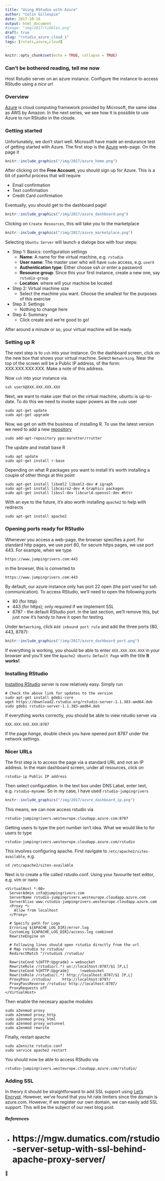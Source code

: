 ```yaml
---
title: "Using RStudio with Azure"
author: "Colin Gillespie"
date: 2017-10-16
output: html_document
#image: "img/2017/tibbles.png"
draft: true
slug: "rstudio_azure_cloud_1"
tags: [rstats,azure,cloud]
---
```


```r
knitr::opts_chunk$set(echo = TRUE, collapse = TRUE)
```

### Can't be bothered reading, tell me now

Host Rstudio server on an azure instance. Configure the instance to access RStudio
using a _nice_ url

### Overview

[Azure](https://azure.microsoft.com/) is cloud computing framework provided by Microsoft, the same idea
as AWS by Amazon. In the next series, we see how it is possible to use Azure to run 
RStudio in the cloude.

### Getting started

Unfortunately, we don't start well. Microsoft have made an endurance test of getting started with Azure.
The first stop is the [Azure](https://azure.microsoft.com/en-gb/) web-page. On the page it 

```r
knitr::include_graphics("/img/2017/azure_home.png") 
```
After clicking on the __Free Account__, you should sign up for Azure. This is a bit of painful process that will
require

 * Email confirmation
 * Text confirmation
 * Credit Card confirmation
 
Eventually, you should get to the dashboard page!
```r
knitr::include_graphics("/img/2017/azure_dashboard.png") 
```
Clicking on `Create Resources`, this will take you to the marketplace
```r
knitr::include_graphics("/img/2017/azure_marketplace.png") 
```

Selecting `Ubuntu Server` will launch a dialoge box with four steps:

  * Step 1: Basics: configuration settings
    - __Name__: A name for the virtual machine, e.g. `rstudio`
    - __User name__: The master user who will have `sudo` access, e.g. `userX`
    - __Authentication type__: Either choose ssh or enter a password
    - __Resource group__: Since this your first instance, create a new one, say `rstudio-group`
    - __Location__: where will your machine be located
    
  * Step 2: Virtual machine size
    - Select the machine you want. Choose the smallest for the purposes of this exercise
  * Step 3: Settings
    - Nothing to change here
  * Step 4: Summary
    - Click create and we're good to go!
    
After around a minute or so, your virtual machine will be ready.

### Setting up R

The next step is to `ssh` into your instance. On the dashboard screen, click on the new box 
that shows your virtual machine. Select `Networking`. Near the top of the screen will be
a Public IP address, of the form: XXX.XXX.XXX.XXX. Make a note of this address.

Now `ssh` into your instance via
```
ssh userX@XXX.XXX.XXX.XXX
```
Next, we want to make user that on the virtual machine, ubuntu is up-to-date. To do this we
need to invoke super powers as the `sudo` user
```
sudo apt-get update
sudo apt-get upgrade
```
Now, we get on with the business of installing R. To use the latest version we need to add
a new [repository](https://cran.r-project.org/bin/linux/ubuntu/README.html)
```
sudo add-apt-repository ppa:marutter/rrutter
```
The update and install base R
```
sudo apt update
sudo apt-get install r-base
```
Depending on what R packages you want to install it's worth installing a couple of other things at this
point
```
sudo apt-get install libxml2 libxml2-dev # igraph
sudo apt-get install libcairo2-dev # Graphics packages
sudo apt-get install libssl-dev libcurl4-openssl-dev #httr
```
With an eye to the future, it's also worth installing `apache2` to help with redirects
```
sudo apt-get install apache2
```


### Opening ports ready for RStudio

Whenever you access a web-page, the browser specifies a _port_. For standard http pages, 
we use port 80, for secure https pages, we use port 443. For example, when we type
```
https://www.jumpingrivers.com:443
```
in the browser, this is converted to 
```
https://www.jumpingrivers.com:443
```
By default, our azure instance only has port 22 open (the port used for ssh communication). To access RStudio, we'll 
need to open the following ports

 * 80 (for http)
 * 443 (for https); only required if we implement SSL
 * 8787 - the default RStudio port. In the last section, we'll remove this, but just now it's handy to have it open for testing.
 
Under `Networking`, click `Add inbound port rule` and add the three ports (80, 443, 8787):
```r
knitr::include_graphics("/img/2017/azure_dashboard_port.png") 
```

If everything is working, you should be able to enter `XXX.XXX.XXX.XXX` in your browser and you'll
see the `Apache2 Ubuntu Default Page` with the title __It works!__

### Installing RStudio

[Installing RStudio](https://www.rstudio.com/products/rstudio/download-server/) server is now relatively easy. Simply run
```
# Check the above link for updates to the version
sudo apt-get install gdebi-core
wget https://download2.rstudio.org/rstudio-server-1.1.383-amd64.deb
sudo gdebi rstudio-server-1.1.383-amd64.deb
```
If everything works correctly, you should be able to view rstudio server via
```
XXX.XXX.XXX.XXX:8787
```
If the page _hangs_, double check you have opened port 8787 under the network settings.

### Nicer URLs



The first step is to access the page via a standard URL and not an IP address. 
In the main dashboard screen, under all resources, click on 
```
rstudio-ip Public IP address
```
Then select configuration. In the text box under DNS Label, enter text, e.g. `rstudio-myname`. So in my case, 
I have used `rstudio-jumpingrivers`
```r
knitr::include_graphics("/img/2017/azure_dashboard_ip.png") 
```
This means, we can now access rstudio via
```
rstudio-jumpingrivers.westeurope.cloudapp.azure.com:8787
```
Getting users to type the port number isn't idea. What we would like to for users to 
type
```
rstudio-jumpingrivers.westeurope.cloudapp.azure.com/rstudio
```

This involves configuring apache. First navigate to `/etc/apache2/sites-available`, e.g.
```
cd /etc/apache2/sites-available
```
Next is to create a file called rstudio.conf. Using your favourite text editor, e.g. vim or nano

```
<VirtualHost *:80>
  ServerAdmin info@jumpingrivers.com
  ServerName rstudio-jumpingrivers.westeurope.cloudapp.azure.com
  ServerAlias www.rstudio-jumpingrivers.westeurope.cloudapp.azure.com
  <Proxy *>
    Allow from localhost
  </Proxy>

  # Specify path for Logs
  ErrorLog ${APACHE_LOG_DIR}/error.log
  CustomLog ${APACHE_LOG_DIR}/access.log combined
  RewriteEngine on

  # Following lines should open rstudio directly from the url
  # Map rstudio to rstudio/
  RedirectMatch ^/rstudio$ /rstudio/

  RewriteCond %{HTTP:Upgrade} = websocket
  RewriteRule /rstudio/(.*) ws://localhost:8787/$1 [P,L]
  RewriteCond %{HTTP:Upgrade}     !=websocket
  RewriteRule /rstudio/(.*) http://localhost:8787/$1 [P,L]
  ProxyPass /rstudio/     http://localhost:8787/
  ProxyPassReverse /rstudio/ http://localhost:8787/
  ProxyRequests off
</VirtualHost>
```
Then enable the necesary apache modules
```
sudo a2enmod proxy
sudo a2enmod proxy_http
sudo a2enmod proxy_html
sudo a2enmod proxy_wstunnel
sudo a2enmod rewrite
```
Finally, restart apache
```
sudo a2ensite rstudio.conf
sudo service apache2 restart  
```
You should now be able to access RStudio via
```
rstudio-jumpingrivers.westeurope.cloudapp.azure.com/rstudio/
```

### Adding SSL

In theory it should be straightforward to add SSL support using [Let's Encrypt](https://letsencrypt.org/). 
However, we've found that you hit rate limiters since the domain is azure.com. However, if we register
our own domain, we can easily add SSL support. This will be the subject of our next blog post.

##### References

  * https://mgw.dumatics.com/rstudio-server-setup-with-ssl-behind-apache-proxy-server/
=======

















 
 
 
 
